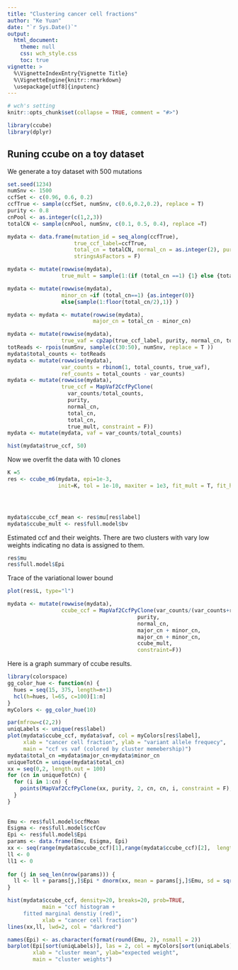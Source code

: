 ```yaml
---
title: "Clustering cancer cell fractions"
author: "Ke Yuan"
date: "`r Sys.Date()`"
output: 
  html_document:
    theme: null
    css: wch_style.css
    toc: true
vignette: >
  %\VignetteIndexEntry{Vignette Title}
  %\VignetteEngine{knitr::rmarkdown}
  \usepackage[utf8]{inputenc}
---
```


```r
# wch's setting 
knitr::opts_chunk$set(collapse = TRUE, comment = "#>")
```

```r
library(ccube)
library(dplyr)
```

## Runing ccube on a toy dataset
We generate a toy dataset with 500 mutations 
```r
set.seed(1234)
numSnv <- 1500
ccfSet <- c(0.96, 0.6, 0.2)
ccfTrue <- sample(ccfSet, numSnv, c(0.6,0.2,0.2), replace = T)
purity <- 0.8
cnPool <- as.integer(c(1,2,3))
totalCN <- sample(cnPool, numSnv, c(0.1, 0.5, 0.4), replace =T)

mydata <- data.frame(mutation_id = seq_along(ccfTrue),
                     true_ccf_label=ccfTrue,
                     total_cn = totalCN, normal_cn = as.integer(2), purity = purity,
                     stringsAsFactors = F)

mydata <- mutate(rowwise(mydata),
                 true_mult = sample(1:(if (total_cn ==1) {1} else {total_cn-1}), 1) )

mydata <- mutate(rowwise(mydata),
                 minor_cn =if (total_cn==1) {as.integer(0)}
                 else{sample(1:floor(total_cn/2),1)} )

mydata <- mydata <- mutate(rowwise(mydata),
                           major_cn = total_cn - minor_cn)

mydata <- mutate(rowwise(mydata),
                 true_vaf = cp2ap(true_ccf_label, purity, normal_cn, total_cn, total_cn, true_mult))
totReads <- rpois(numSnv, sample(c(30:50), numSnv, replace = T ))
mydata$total_counts <- totReads
mydata <- mutate(rowwise(mydata),
                 var_counts = rbinom(1, total_counts, true_vaf),
                 ref_counts = total_counts - var_counts)
mydata <- mutate(rowwise(mydata), 
                 true_ccf = MapVaf2CcfPyClone(
                   var_counts/total_counts,
                   purity,
                   normal_cn,
                   total_cn,
                   total_cn,
                   true_mult, constraint = F))
mydata <- mutate(mydata, vaf = var_counts/total_counts)
```

```r
hist(mydata$true_ccf, 50)

```


Now we overfit the data with 10 clones
```r
K =5
res <- ccube_m6(mydata, epi=1e-3,
                init=K, tol = 1e-10, maxiter = 1e3, fit_mult = T, fit_hyper = T, verbose = F)




mydata$ccube_ccf_mean <- res$mu[res$label]
mydata$ccube_mult <- res$full.model$bv
```
Estimated ccf and their weights. There are two clusters with vary low weights indicating no data is assigned to them. 
```r
res$mu
res$full.model$Epi

```

Trace of the variational lower bound
```r
plot(res$L, type="l")

```
```r
mydata <- mutate(rowwise(mydata),
                 ccube_ccf = MapVaf2CcfPyClone(var_counts/(var_counts+ref_counts),
                                         purity,
                                         normal_cn,
                                         major_cn + minor_cn,
                                         major_cn + minor_cn,
                                         ccube_mult,
                                         constraint=F))
```

Here is a graph summary of ccube results. 
```r
library(colorspace)
gg_color_hue <- function(n) {
  hues = seq(15, 375, length=n+1)
  hcl(h=hues, l=65, c=100)[1:n]
}
myColors <- gg_color_hue(10)

par(mfrow=c(2,2))
uniqLabels <- unique(res$label)
plot(mydata$ccube_ccf, mydata$vaf, col = myColors[res$label], 
     xlab = "cancer cell fraction", ylab = "variant allele frequecy", 
     main = "ccf vs vaf (colored by cluster memebership)")
mydata$total_cn =mydata$major_cn+mydata$minor_cn
uniqueTotCn = unique(mydata$total_cn)
xx = seq(0,2, length.out = 100)
for (cn in uniqueTotCn) {
  for (i in 1:cn) {
    points(MapVaf2CcfPyClone(xx, purity, 2, cn, cn, i, constraint = F), xx, type = 'l')
  }
}
  
  
Emu <- res$full.model$ccfMean
Esigma <- res$full.model$ccfCov
Epi <- res$full.model$Epi
params <- data.frame(Emu, Esigma, Epi)
xx <- seq(range(mydata$ccube_ccf)[1],range(mydata$ccube_ccf)[2],  length.out = 1000)
ll <- 0
ll1 <- 0 
  
for (j in seq_len(nrow(params))) {
  ll <- ll + params[j,]$Epi * dnorm(xx, mean = params[j,]$Emu, sd = sqrt(params[j,]$Esigma))
}

hist(mydata$ccube_ccf, density=20, breaks=20, prob=TRUE, 
           main = "ccf histogram +
     fitted marginal denstiy (red)",
           xlab = "cancer cell fraction")
lines(xx,ll, lwd=2, col = "darkred")

names(Epi) <- as.character(format(round(Emu, 2), nsmall = 2))
barplot(Epi[sort(uniqLabels)], las = 2, col = myColors[sort(uniqLabels)], 
        xlab = "cluster mean", ylab="expected weight", 
        main = "cluster weights")
```





